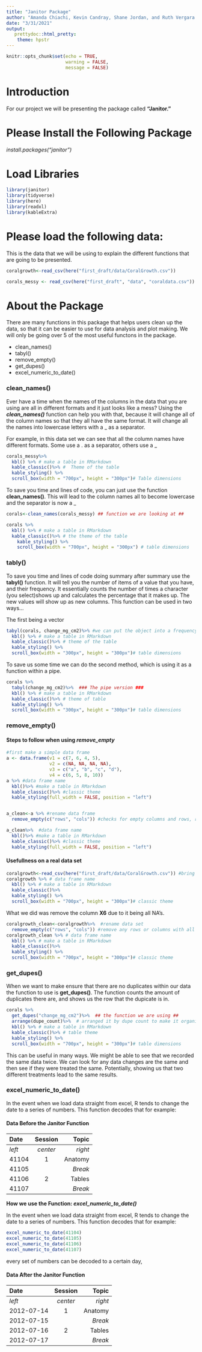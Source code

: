 ```yaml
---
title: "Janitor Package"
author: "Amanda Chiachi, Kevin Candray, Shane Jordan, and Ruth Vergara Reyes"
date: "3/31/2021"
output: 
   prettydoc::html_pretty:
    theme: hpstr
---
```


```r
knitr::opts_chunk$set(echo = TRUE,
                      warning = FALSE,
                      message = FALSE)
```

# Introduction

For our project we will be presenting the package called **"Janitor."**


# Please Install the Following Package

*install.packages("janitor")*


# Load Libraries

```r
library(janitor)
library(tidyverse)
library(here)
library(readxl)
library(kableExtra)
```


# Please load the following data:

This is the data that we will be using to explain the different functions that are going to be presented. 

```r
coralgrowth<-read_csv(here("first_draft/data/CoralGrowth.csv"))

corals_messy <- read_csv(here("first_draft", "data", "coraldata.csv"))

```

# About the Package

There are many functions in this package that helps users clean up the data, so that it can be easier to use for data analysis and plot making. We will only be going over 5 of the most useful functons in the package.

-  clean_names()     
-  tabyl()           
-  remove_empty()
-  get_dupes()      
-  excel_numeric_to_date()


### clean_names()

Ever have a time when the names of the columns in the data that you are using are all in different formats and it just looks like a mess?
Using the ***clean_names()*** function can help you with that, because it will change all of the column names so that they all have the same format. It will change all the names into lowercase letters with a _ as a separator.  

For example, in this data set we can see that all the column names have different formats. Some use a . as a separator, others use a _ 

```r

corals_messy%>%
  kbl() %>% # make a table in RMarkdown
  kable_classic()%>% #  Theme of the table
  kable_styling() %>% 
  scroll_box(width = "700px", height = "300px")# Table dimensions
```


To save you time and lines of code, you can just use the function     **clean_names()**. This will lead to the column names all to become lowercase and the separator is now a _

```r
corals<-clean_names(corals_messy) ## function we are looking at ##

corals %>%
  kbl() %>% # make a table in RMarkdown
  kable_classic()%>% # the theme of the table
    kable_styling() %>%
    scroll_box(width = "700px", height = "300px") # table dimensions 
```



### tably() 

To save you time and lines of code doing summary after summary use the **tabyl()** function. It will tell you the number of items of a value that you have, and their frequency. It essentially counts the number of times a character (you select)shows up and calculates the percentage that it makes up. The new values will show up as new columns. This function can be used in two ways... 

The first being a vector
```r
tabyl(corals, change_mg_cm2)%>% #we can put the object into a frequency table
  kbl() %>% # make a table in RMarkdown
  kable_classic()%>% # theme of the table
  kable_styling() %>% 
  scroll_box(width = "300px", height = "300px")# table dimensions

```

To save us some time we can do the second method, which is using it as a function within a pipe.
```r
corals %>%
  tabyl(change_mg_cm2)%>%  ### The pipe version ###
  kbl() %>% # make a table in RMarkdown
  kable_classic()%>% # theme of table
  kable_styling() %>%
  scroll_box(width = "300px", height = "300px")# table dimensions

```



### remove_empty()

#### Steps to follow when using *remove_empty* 

```r
#first make a simple data frame 
a <- data.frame(v1 = c(7, 6, 4, 5),
                v2 = c(NA, NA, NA, NA),
                v3 = c("a", "b", "c", "d"), 
                v4 = c(6, 5, 8, 10))
a %>% #data frame name
  kbl()%>% #make a table in RMarkdown
  kable_classic()%>% #classic theme
  kable_styling(full_width = FALSE, position = "left")


a_clean<-a %>% #rename data frame
  remove_empty(c("rows", "cols")) #checks for empty columns and rows, removes them!

a_clean%>%  #data frame name 
  kbl()%>% #make a table in RMarkdown
  kable_classic()%>% #classic theme
  kable_styling(full_width = FALSE, position = "left")

```

#### Usefullness on a real data set 
```r
coralgrowth<-read_csv(here("first_draft/data/CoralGrowth.csv")) #bring in the data
coralgrowth %>% # data frame name
  kbl() %>% # make a table in RMarkdown
  kable_classic()%>%
  kable_styling() %>%
  scroll_box(width = "700px", height = "300px")# classic theme
```

What we did was remove the column **X6** due to it being all NA's. 
```r
coralgrowth_clean<-coralgrowth%>%  #rename data set
  remove_empty(c("rows", "cols")) #remove any rows or columns with all NAs
coralgrowth_clean %>% # data frame name
  kbl() %>% # make a table in RMarkdown
  kable_classic()%>%
  kable_styling() %>%
  scroll_box(width = "700px", height = "300px")# classic theme
```



### get_dupes()

When we want to make ensure that there are no duplicates within our data the function to use is **get_dupes()**. The function counts the amount of duplicates there are, and shows us the row that the dupicate is in. 

```r
corals %>%
  get_dupes("change_mg_cm2")%>%  ## the function we are using ##
  arrange(dupe_count)%>%  # arranged it by dupe count to make it organized 
  kbl() %>% # make a table in RMarkdown
  kable_classic()%>% # table theme
  kable_styling() %>%
  scroll_box(width = "700px", height = "300px")# table dimensions 
```

This can be useful in many ways. We might be able to see that we recorded the same data twice. We can look for any data changes are the same and then see if they were treated the same. Potentially, showing us that two different treatments lead to the same results. 



### excel_numeric_to_date()

In the event when we load data straight from excel, R tends to change the date to a series of numbers. This function decodes that for example:

#### **Data Before the Janitor Function**
| Date  | Session | Topic    |
|:------|:-------:|---------:|
| _left_ | _center_| _right_ |
|   41104| 1       | Anatomy |
|41105   |         | *Break* |
| 41106  | 2       | Tables  |
| 41107  |         | *Break* |

**How we use the Function: *excel_numeric_to_date()* **

In the event when we load data straight from excel, R tends to change the date to a series of numbers. This function decodes that for example:
```r
excel_numeric_to_date(41104)
excel_numeric_to_date(41105)
excel_numeric_to_date(41106)
excel_numeric_to_date(41107)
```
every set of numbers can be decoded to a certain day,

#### Data After the Janitor Function
| Date     | Session | Topic    |
|:---------|:-------:|---------:|
| _left_   | _center_| _right_ |
|2012-07-14| 1       | Anatomy |
|2012-07-15|         | *Break* |
|2012-07-16| 2       | Tables  |
|2012-07-17|         | *Break* |
